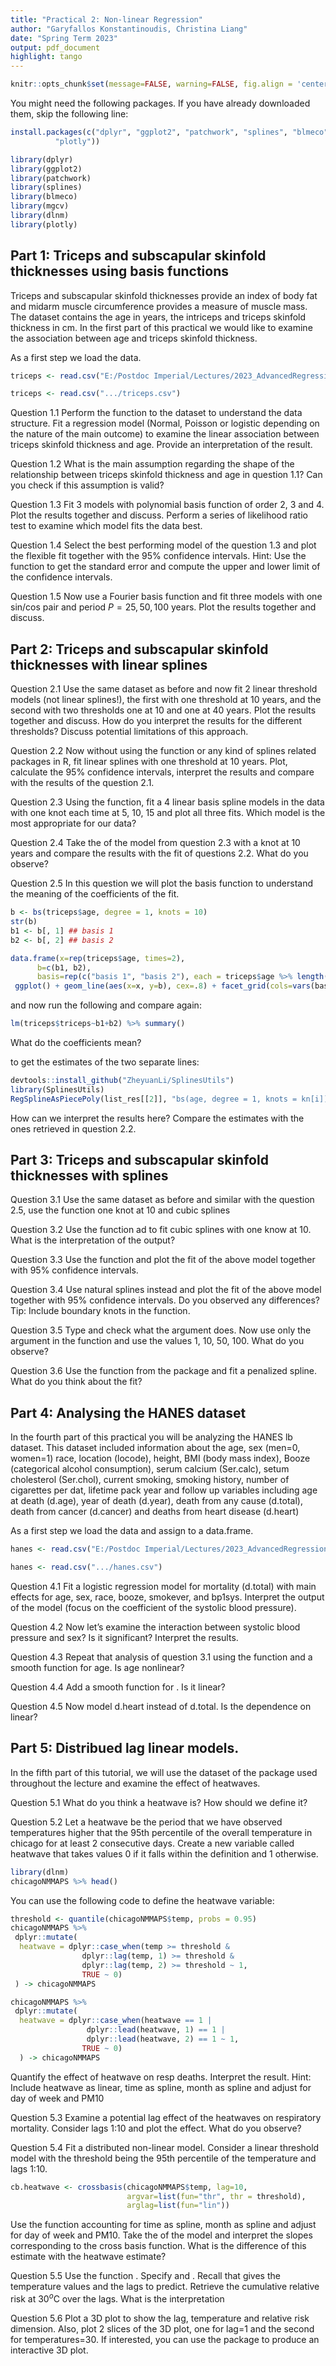 ```yaml
---
title: "Practical 2: Non-linear Regression"
author: "Garyfallos Konstantinoudis, Christina Liang"
date: "Spring Term 2023"
output: pdf_document
highlight: tango
---
```



```r
knitr::opts_chunk$set(message=FALSE, warning=FALSE, fig.align = 'center')
```

You might need the following packages. If you have already downloaded them, skip the following line:

```r
install.packages(c("dplyr", "ggplot2", "patchwork", "splines", "blmeco", "mgcv", "dlnm",
          "plotly"))
```

```r
library(dplyr)
library(ggplot2)
library(patchwork)
library(splines)
library(blmeco)
library(mgcv)
library(dlnm)
library(plotly)
```

## Part 1: Triceps and subscapular skinfold thicknesses using basis functions

Triceps and subscapular skinfold thicknesses provide an index of body fat and midarm muscle circumference provides a measure of muscle mass. The dataset \texttt{triceps.csv} contains the age in years, the intriceps and triceps skinfold thickness in cm. In the first part of this practical we would like to examine the association between age and triceps skinfold thickness.

As a first step we load the data.
```r
triceps <- read.csv("E:/Postdoc Imperial/Lectures/2023_AdvancedRegression/AdvancedRegression2022-2023/data/triceps.csv")
```

```r
triceps <- read.csv(".../triceps.csv")
```

Question 1.1
Perform the \texttt{head()} function to the dataset to understand the data structure. Fit a regression model (Normal, Poisson or logistic depending on the nature of the main outcome) to examine the linear association between triceps skinfold thickness and age. Provide an interpretation of the result.

Question 1.2
What is the main assumption regarding the shape of the relationship between triceps skinfold thickness and age in question 1.1? Can you check if this assumption is valid?


Question 1.3
Fit 3 models with polynomial basis function of order 2, 3 and 4. Plot the results together and discuss. Perform a series of likelihood ratio test to examine which model fits the data best.


Question 1.4
Select the best performing model of the question 1.3 and plot the flexible fit together with the 95% confidence intervals. Hint: Use the function \texttt{predict()} to get the standard error and compute the upper and lower limit of the confidence intervals.


Question 1.5
Now use a Fourier basis function and fit three models with one sin/cos pair and period $P=25,50,100$ years. Plot the results together and discuss.


## Part 2: Triceps and subscapular skinfold thicknesses with linear splines

Question 2.1
Use the same dataset as before and now fit 2 linear threshold models (not linear splines!), the first with one threshold at 10 years, and the second with two thresholds one at 10 and one at 40 years. Plot the results together and discuss. How do you interpret the results for the different thresholds? Discuss potential limitations of this approach.


Question 2.2
Now without using the \texttt{bs()} function or any kind of splines related packages in R, fit linear splines with one threshold at 10 years. Plot, calculate the 95% confidence intervals, interpret the results and compare with the results of the question 2.1.


Question 2.3
Using the \texttt{bs()} function, fit a 4 linear basis spline models in the data with one knot each time at 5, 10, 15 and plot all three fits. Which model is the most appropriate for our data?


Question 2.4
Take the \texttt{summary()} of the model from question 2.3 with a knot at 10 years and compare the results with the \texttt{lm()} fit of questions 2.2. What do you observe?


Question 2.5
In this question we will plot the basis function to understand the meaning of the coefficients of the \texttt{bs()} fit.
```r
b <- bs(triceps$age, degree = 1, knots = 10)
str(b)
b1 <- b[, 1] ## basis 1
b2 <- b[, 2] ## basis 2

data.frame(x=rep(triceps$age, times=2),
      b=c(b1, b2),
      basis=rep(c("basis 1", "basis 2"), each = triceps$age %>% length())) %>%
 ggplot() + geom_line(aes(x=x, y=b), cex=.8) + facet_grid(cols=vars(basis)) + theme_bw()
```

and now run the following and compare again:
```r
lm(triceps$triceps~b1+b2) %>% summary()
```

What do the \texttt{ bs()} coefficients mean?

to get the estimates of the two separate lines:
```r
devtools::install_github("ZheyuanLi/SplinesUtils")
library(SplinesUtils)
RegSplineAsPiecePoly(list_res[[2]], "bs(age, degree = 1, knots = kn[i])", shift = FALSE)
```

How can we interpret the results here? Compare the estimates with the ones retrieved in question 2.2.


## Part 3: Triceps and subscapular skinfold thicknesses with splines

Question 3.1
Use the same dataset as before and similar with the question 2.5, use the function \texttt{bs()} one knot at 10 and cubic splines


Question 3.2
Use the \texttt{lm()} function ad \texttt{bs()} to fit cubic splines with one know at 10. What is the interpretation of the \texttt{summary()} output?


Question 3.3
Use the function \texttt{predict()} and plot the fit of the above model together with 95% confidence intervals.


Question 3.4
Use natural splines instead and plot the fit of the above model together with 95% confidence intervals. Do you observed any differences? Tip: Include boundary knots in the \texttt{bs()} function.


Question 3.5
Type \texttt{?ns} and check what the \texttt{df()} argument does. Now use only the argument \texttt{df()} in the \texttt{ns()} function and use the values 1, 10, 50, 100. What do you observe?


Question 3.6
Use the function \texttt{gam()} from the \texttt{mgcv} package and fit a penalized spline. What do you think about the fit?


## Part 4: Analysing the HANES dataset

In the fourth part of this practical you will be analyzing the HANES lb dataset. This dataset included information about the age, sex (men=0, women=1) race, location (locode), height, BMI (body mass index), Booze (categorical alcohol consumption), serum calcium (Ser.calc), setum cholesterol (Ser.chol), current smoking, smoking history, number of cigarettes per dat, lifetime pack year and follow up variables including age at death (d.age), year of death (d.year), death from any cause (d.total), death from cancer (d.cancer) and deaths from heart disease (d.heart)

As a first step we load the data and assign \texttt{hanes} to a data.frame.
```r
hanes <- read.csv("E:/Postdoc Imperial/Lectures/2023_AdvancedRegression/AdvancedRegression2022-2023/data/hanes.csv")
```

```r
hanes <- read.csv(".../hanes.csv")
```

Question 4.1
Fit a logistic regression model for mortality (d.total) with main effects for age, sex, race, booze, smokever, and bp1sys. Interpret the output of the model (focus on the coefficient of the systolic blood pressure).


Question 4.2
Now let's examine the interaction between systolic blood pressure and sex? Is it significant? Interpret the results.


Question 4.3
Repeat that analysis of question 3.1 using the \texttt{gam()} function and a smooth function for age. Is age nonlinear?


Question 4.4
Add a smooth function for \texttt{ser.chol}. Is it linear?


Question 4.5
Now model d.heart instead of d.total. Is the dependence on \texttt{ser.chol} linear?


## Part 5: Distribued lag linear models.

In the fifth part of this tutorial, we will use the \texttt{chicago} dataset of the \texttt{dlnm} package used throughout the lecture and examine the effect of heatwaves.

Question 5.1
What do you think a heatwave is? How should we define it?


Question 5.2
Let a heatwave be the period that we have observed temperatures higher that the 95th percentile of the overall temperature
in chicago for at least 2 consecutive days. Create a new variable called heatwave that takes values 0 if it falls within the
definition and 1 otherwise.

```r
library(dlnm)
chicagoNMMAPS %>% head()
```

You can use the following code to define the heatwave variable:

```r
threshold <- quantile(chicagoNMMAPS$temp, probs = 0.95)
chicagoNMMAPS %>%
 dplyr::mutate(
  heatwave = dplyr::case_when(temp >= threshold &
                dplyr::lag(temp, 1) >= threshold &
                dplyr::lag(temp, 2) >= threshold ~ 1,
                TRUE ~ 0)
 ) -> chicagoNMMAPS

chicagoNMMAPS %>%
 dplyr::mutate(
  heatwave = dplyr::case_when(heatwave == 1 |
                 dplyr::lead(heatwave, 1) == 1 |
                 dplyr::lead(heatwave, 2) == 1 ~ 1,
                TRUE ~ 0)
  ) -> chicagoNMMAPS
```

Quantify the effect of heatwave on resp deaths. Interpret the result. Hint: Include heatwave as linear, time as spline, month as spline and adjust for day of week and PM10


Question 5.3
Examine a potential lag effect of the heatwaves on respiratory mortality. Consider lags 1:10 and plot the effect. What do you observe?


Question 5.4
Fit a distributed non-linear model. Consider a linear threshold model with the threshold being the 95th percentile of the temperature and lags 1:10.

```r
cb.heatwave <- crossbasis(chicagoNMMAPS$temp, lag=10,
                          argvar=list(fun="thr", thr = threshold),
                          arglag=list(fun="lin"))
```

Use the function \texttt{gam()} accounting for time as spline, month as spline and adjust for day of week and PM10. Take the \texttt{summary()} of the model and interpret the slopes corresponding to the cross basis function. What is the difference of this estimate with the heatwave estimate?

Question 5.5
Use the function \texttt{crosspred()}. Specify \texttt{at=-20:30} and \texttt{bylag=1}. Recall that \texttt{at} gives the temperature values and \texttt{bylag} the lags to predict. Retrieve the cumulative relative risk at 30$^o$C over the lags. What is the interpretation

Question 5.6
Plot a 3D plot to show the lag, temperature and relative risk dimension. Also, plot 2 slices of the 3D plot, one for lag=1 and the second for temperatures=30. If interested, you can use the \texttt{plotly} package to produce an interactive 3D plot.

<!--
require(knitr)
require(markdown)
require(rmarkdown)
render("practical1-lm-glm-re.Rmd")
-->

